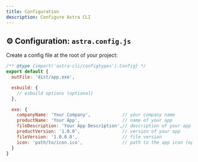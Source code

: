 ```yaml
---
title: Configuration
description: Configure Astra CLI
---
```

## ⚙️ Configuration: `astra.config.js`

Create a config file at the root of your project:

```js
/** @type {import('astra-cli/configtypes').Config} */
export default {
  outFile: 'dist/app.exe',

  esbuild: {
    // esbuild options (optional)
  },

  exe: {
    companyName: 'Your Company',            // your company name
    productName: 'Your App',                // name of your app
    fileDescription: 'Your App Description',// description of your app
    productVersion: '1.0.0',                // version of your app
    fileVersion: '1.0.0.0',                 // file version
    icon: 'path/to/icon.ico',               // path to the app icon (optional)
  }
}
```